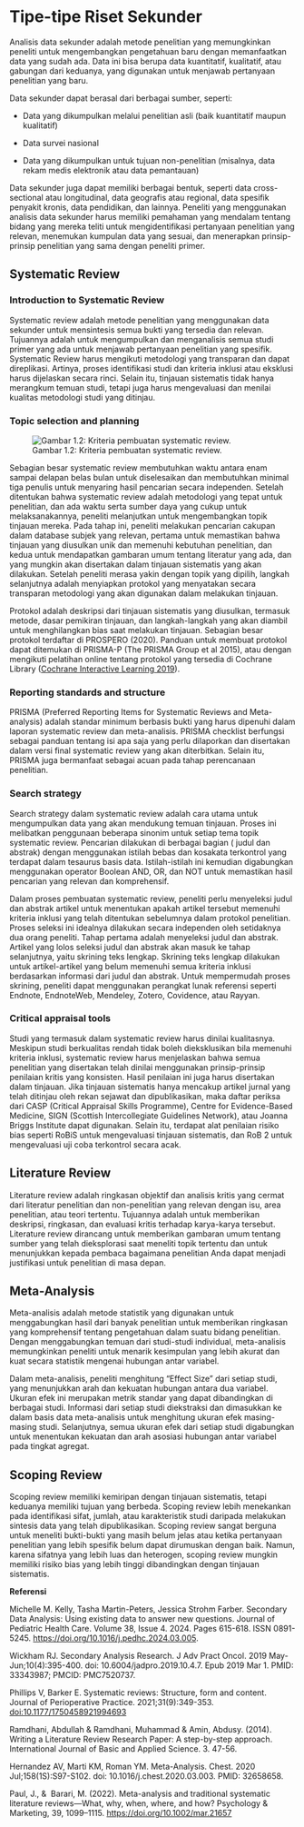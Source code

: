 # Tipe-tipe Riset Sekunder

Analisis data sekunder adalah metode penelitian yang memungkinkan peneliti untuk mengembangkan pengetahuan baru dengan memanfaatkan data yang sudah ada. Data ini bisa berupa data kuantitatif, kualitatif, atau gabungan dari keduanya, yang digunakan untuk menjawab pertanyaan penelitian yang baru.

Data sekunder dapat berasal dari berbagai sumber, seperti:

-   Data yang dikumpulkan melalui penelitian asli (baik kuantitatif maupun kualitatif)

-   Data survei nasional

-   Data yang dikumpulkan untuk tujuan non-penelitian (misalnya, data rekam medis elektronik atau data pemantauan)

Data sekunder juga dapat memiliki berbagai bentuk, seperti data cross-sectional atau longitudinal, data geografis atau regional, data spesifik penyakit kronis, data pendidikan, dan lainnya. Peneliti yang menggunakan analisis data sekunder harus memiliki pemahaman yang mendalam tentang bidang yang mereka teliti untuk mengidentifikasi pertanyaan penelitian yang relevan, menemukan kumpulan data yang sesuai, dan menerapkan prinsip-prinsip penelitian yang sama dengan peneliti primer.

## Systematic Review

### Introduction to Systematic Review

Systematic review adalah metode penelitian yang menggunakan data sekunder untuk mensintesis semua bukti yang tersedia dan relevan. Tujuannya adalah untuk mengumpulkan dan menganalisis semua studi primer yang ada untuk menjawab pertanyaan penelitian yang spesifik. Systematic Review harus mengikuti metodologi yang transparan dan dapat direplikasi. Artinya, proses identifikasi studi dan kriteria inklusi atau eksklusi harus dijelaskan secara rinci. Selain itu, tinjauan sistematis tidak hanya merangkum temuan studi, tetapi juga harus mengevaluasi dan menilai kualitas metodologi studi yang ditinjau.

### Topic selection and planning

![Gambar 1.2: Kriteria pembuatan systematic review.](images/Picture1-02.png)

Sebagian besar systematic review membutuhkan waktu antara enam sampai delapan belas bulan untuk diselesaikan dan membutuhkan minimal tiga penulis untuk menyaring hasil pencarian secara independen. Setelah ditentukan bahwa systematic review adalah metodologi yang tepat untuk penelitian, dan ada waktu serta sumber daya yang cukup untuk melaksanakannya, peneliti melanjutkan untuk mengembangkan topik tinjauan mereka. Pada tahap ini, peneliti melakukan pencarian cakupan dalam database subjek yang relevan, pertama untuk memastikan bahwa tinjauan yang diusulkan unik dan memenuhi kebutuhan penelitian, dan kedua untuk mendapatkan gambaran umum tentang literatur yang ada, dan yang mungkin akan disertakan dalam tinjauan sistematis yang akan dilakukan. Setelah peneliti merasa yakin dengan topik yang dipilih, langkah selanjutnya adalah menyiapkan protokol yang menyatakan secara transparan metodologi yang akan digunakan dalam melakukan tinjauan.

Protokol adalah deskripsi dari tinjauan sistematis yang diusulkan, termasuk metode, dasar pemikiran tinjauan, dan langkah-langkah yang akan diambil untuk menghilangkan bias saat melakukan tinjauan. Sebagian besar protokol terdaftar di PROSPERO (2020). Panduan untuk membuat protokol dapat ditemukan di PRISMA-P (The PRISMA Group et al 2015), atau dengan mengikuti pelatihan online tentang protokol yang tersedia di Cochrane Library ([Cochrane Interactive Learning 2019](https://training.cochrane.org/interactivelearning/module-2-writing-review-protocol)).

### Reporting standards and structure

PRISMA (Preferred Reporting Items for Systematic Reviews and Meta-analysis) adalah standar minimum berbasis bukti yang harus dipenuhi dalam laporan systematic review dan meta-analisis. PRISMA checklist berfungsi sebagai panduan tentang isi apa saja yang perlu dilaporkan dan disertakan dalam versi final systematic review yang akan diterbitkan. Selain itu, PRISMA juga bermanfaat sebagai acuan pada tahap perencanaan penelitian.

### Search strategy

Search strategy dalam systematic review adalah cara utama untuk mengumpulkan data yang akan mendukung temuan tinjauan. Proses ini melibatkan penggunaan beberapa sinonim untuk setiap tema topik systematic review. Pencarian dilakukan di berbagai bagian ( judul dan abstrak) dengan menggunakan istilah bebas dan kosakata terkontrol yang terdapat dalam tesaurus basis data. Istilah-istilah ini kemudian digabungkan menggunakan operator Boolean AND, OR, dan NOT untuk memastikan hasil pencarian yang relevan dan komprehensif.

Dalam proses pembuatan systematic review, peneliti perlu menyeleksi judul dan abstrak artikel untuk menentukan apakah artikel tersebut memenuhi kriteria inklusi yang telah ditentukan sebelumnya dalam protokol penelitian. Proses seleksi ini idealnya dilakukan secara independen oleh setidaknya dua orang peneliti. Tahap pertama adalah menyeleksi judul dan abstrak. Artikel yang lolos seleksi judul dan abstrak akan masuk ke tahap selanjutnya, yaitu skrining teks lengkap. Skrining teks lengkap dilakukan untuk artikel-artikel yang belum memenuhi semua kriteria inklusi berdasarkan informasi dari judul dan abstrak. Untuk mempermudah proses skrining, peneliti dapat menggunakan perangkat lunak referensi seperti Endnote, EndnoteWeb, Mendeley, Zotero, Covidence, atau Rayyan.

### Critical appraisal tools

Studi yang termasuk dalam systematic review harus dinilai kualitasnya. Meskipun studi berkualitas rendah tidak boleh dieksklusikan bila memenuhi kriteria inklusi, systematic review harus menjelaskan bahwa semua penelitian yang disertakan telah dinilai menggunakan prinsip-prinsip penilaian kritis yang konsisten. Hasil penilaian ini juga harus disertakan dalam tinjauan. Jika tinjauan sistematis hanya mencakup artikel jurnal yang telah ditinjau oleh rekan sejawat dan dipublikasikan, maka daftar periksa dari CASP (Critical Appraisal Skills Programme), Centre for Evidence-Based Medicine, SIGN (Scottish Intercollegiate Guidelines Network), atau Joanna Briggs Institute dapat digunakan. Selain itu, terdapat alat penilaian risiko bias seperti RoBiS untuk mengevaluasi tinjauan sistematis, dan RoB 2 untuk mengevaluasi uji coba terkontrol secara acak.

## Literature Review

Literature review adalah ringkasan objektif dan analisis kritis yang cermat dari literatur penelitian dan non-penelitian yang relevan dengan isu, area penelitian, atau teori tertentu. Tujuannya adalah untuk memberikan deskripsi, ringkasan, dan evaluasi kritis terhadap karya-karya tersebut. Literature review dirancang untuk memberikan gambaran umum tentang sumber yang telah dieksplorasi saat meneliti topik tertentu dan untuk menunjukkan kepada pembaca bagaimana penelitian Anda dapat menjadi  justifikasi untuk penelitian di masa depan.

## Meta-Analysis

Meta-analisis adalah metode statistik yang digunakan untuk menggabungkan hasil dari banyak penelitian untuk memberikan ringkasan yang komprehensif tentang pengetahuan dalam suatu bidang penelitian. Dengan menggabungkan temuan dari studi-studi individual, meta-analisis memungkinkan peneliti untuk menarik kesimpulan yang lebih akurat dan kuat secara statistik mengenai hubungan antar variabel.

Dalam meta-analisis, peneliti menghitung "Effect Size" dari setiap studi, yang menunjukkan arah dan kekuatan hubungan antara dua variabel. Ukuran efek ini merupakan metrik standar yang dapat dibandingkan di berbagai studi. Informasi dari setiap studi diekstraksi dan dimasukkan ke dalam basis data meta-analisis untuk menghitung ukuran efek masing-masing studi. Selanjutnya, semua ukuran efek dari setiap studi digabungkan untuk menentukan kekuatan dan arah asosiasi hubungan antar variabel pada tingkat agregat.

## Scoping Review

Scoping review memiliki kemiripan dengan tinjauan sistematis, tetapi keduanya memiliki tujuan yang berbeda. Scoping review lebih menekankan pada identifikasi sifat, jumlah, atau karakteristik studi daripada melakukan sintesis data yang telah dipublikasikan. Scoping review sangat berguna untuk meneliti bukti-bukti yang masih belum jelas atau ketika pertanyaan penelitian yang lebih spesifik belum dapat dirumuskan dengan baik. Namun, karena sifatnya yang lebih luas dan heterogen, scoping review mungkin memiliki risiko bias yang lebih tinggi dibandingkan dengan tinjauan sistematis.

**Referensi**

Michelle M. Kelly, Tasha Martin-Peters, Jessica Strohm Farber. Secondary Data Analysis: Using existing data to answer new questions. Journal of Pediatric Health Care. Volume 38, Issue 4. 2024. Pages 615-618. ISSN 0891-5245. <https://doi.org/10.1016/j.pedhc.2024.03.005>.

Wickham RJ. Secondary Analysis Research. J Adv Pract Oncol. 2019 May-Jun;10(4):395-400. doi: 10.6004/jadpro.2019.10.4.7. Epub 2019 Mar 1. PMID: 33343987; PMCID: PMC7520737.

Phillips V, Barker E. Systematic reviews: Structure, form and content. Journal of Perioperative Practice. 2021;31(9):349-353. <doi:10.1177/1750458921994693>

Ramdhani, Abdullah & Ramdhani, Muhammad & Amin, Abdusy. (2014). Writing a Literature Review Research Paper: A step-by-step approach. International Journal of Basic and Applied Science. 3. 47-56.

Hernandez AV, Marti KM, Roman YM. Meta-Analysis. Chest. 2020 Jul;158(1S):S97-S102. doi: 10.1016/j.chest.2020.03.003. PMID: 32658658.

Paul, J., &  Barari, M. (2022). Meta-analysis and traditional systematic literature reviews—What, why, when, where, and how? Psychology & Marketing, 39, 1099–1115. <https://doi.org/10.1002/mar.21657>
